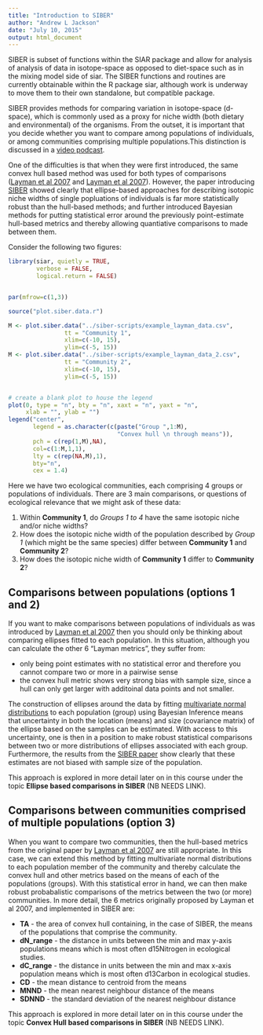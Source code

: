```yaml
---
title: "Introduction to SIBER"
author: "Andrew L Jackson"
date: "July 10, 2015"
output: html_document
---
```


SIBER is subset of functions within the SIAR package and allow for analysis of analysis of data in isotope-space as opposed to diet-space such as in the mixing model side of siar. The SIBER functions and routines are currently obtainable within the R package siar, although work is underway to move them to their own standalone, but compatible package.

SIBER provides methods for comparing variation in isotope-space (d-space), which is commonly used as a proxy for niche width (both dietary and environmental) of the organisms. From the outset, it is important that you decide whether you want to compare among populations of individuals, or among communities comprising multiple populations.This distinction is discussed in a [video podcast](http://www.tcd.ie/Zoology/research/research/theoretical/Rpodcastsfiles/siber/siber_intro.mp4).

One of the difficulties is that when they were first introduced, the same convex hull based method was used for both types of comparisons ([Layman et al 2007](https://scholar.google.com/citations?view_op=view_citation&hl=en&user=6yV_oeoAAAAJ&citation_for_view=6yV_oeoAAAAJ:u-x6o8ySG0sC) and [Layman et al 2007](https://scholar.google.com/citations?view_op=view_citation&hl=en&user=6yV_oeoAAAAJ&citation_for_view=6yV_oeoAAAAJ:9yKSN-GCB0IC)). However, the paper introducing [SIBER ](https://scholar.google.com/citations?view_op=view_citation&hl=en&user=E0sB7fUAAAAJ&citation_for_view=E0sB7fUAAAAJ:_FxGoFyzp5QC) showed clearly that ellipse-based approaches for describing isotopic niche widths of single popluations of individuals is far more statistically robust than the hull-based methods; and further introduced Bayesian methods for putting statistical error around the previously point-estimate hull-based metrics and thereby allowing quantiative comparisons to made between them.

Consider the following two figures:

```r

library(siar, quietly = TRUE,
        verbose = FALSE,
        logical.return = FALSE)


par(mfrow=c(1,3))

source("plot.siber.data.r")

M <- plot.siber.data("../siber-scripts/example_layman_data.csv",
                tt = "Community 1", 
                xlim=c(-10, 15), 
                ylim=c(-5, 15))
M <- plot.siber.data("../siber-scripts/example_layman_data_2.csv",
                tt = "Community 2",
                xlim=c(-10, 15), 
                ylim=c(-5, 15))


# create a blank plot to house the legend
plot(0, type = "n", bty = "n", xaxt = "n", yaxt = "n",
     xlab = "", ylab = "")
legend("center",
       legend = as.character(c(paste("Group ",1:M),
                               "Convex hull \n through means")),
       pch = c(rep(1,M),NA),
       col=c(1:M,1,1),
       lty = c(rep(NA,M),1),
       bty="n",
       cex = 1.4)

```

Here we have two ecological communities, each comprising 4 groups or populations of individuals. There are 3 main comparisons, or questions of ecological relevance that we might ask of these data:

1. Within __Community 1__, do _Groups 1 to 4_ have the same isotopic niche and/or niche widths?
2. How does the isotopic niche width of the population described by _Group 1_ (which might be the same species) differ between __Community 1__ and __Community 2__?
3. How does the isotopic niche width of __Community 1__ differ to __Community 2__? 


## Comparisons between populations (options 1 and 2)
If you want to make comparisons between populations of individuals as was introduced by [Layman et al 2007](https://scholar.google.com/citations?view_op=view_citation&hl=en&user=6yV_oeoAAAAJ&citation_for_view=6yV_oeoAAAAJ:9yKSN-GCB0IC) then you should only be thinking about comparing ellipses fitted to each population. In this situation, although you can calculate the other 6 "Layman metrics", they suffer from:

* only being point estimates with no statistical error and therefore you cannot compare two or more in a pairwise sense
* the convex hull metric shows very strong bias with sample size, since a hull can only get larger with additoinal data points and not smaller.

The construction of ellipses around the data by fitting [multivariate normal distributions](https://en.wikipedia.org/wiki/Multivariate_normal_distribution) to each population (group) using Bayesian Inference means that uncertainty in both the location (means) and size (covariance matrix) of the ellipse based on the samples can be estimated. With access to this uncertainty, one is then in a position to make robust statistical comparisons between two or more distributions of ellipses associated with each group. Furthermore, the results from the [SIBER paper](https://scholar.google.com/citations?view_op=view_citation&hl=en&user=E0sB7fUAAAAJ&citation_for_view=E0sB7fUAAAAJ:_FxGoFyzp5QC) show clearly that these estimates are not biased with sample size of the population.

This approach is explored in more detail later on in this course under the topic __Ellipse based comparisons in SIBER__ (NB NEEDS LINK).

## Comparisons between communities comprised of multiple populations (option 3)

When you want to compare two communities, then the hull-based metrics from the original paper by [Layman et al 2007](https://scholar.google.com/citations?view_op=view_citation&hl=en&user=6yV_oeoAAAAJ&citation_for_view=6yV_oeoAAAAJ:u-x6o8ySG0sC) are still appropriate. In this case, we can extend this method by fitting multivariate normal distributions to each population member of the community and thereby calculate the convex hull and other metrics based on the means of each of the populations (groups). With this statistical error in hand, we can then make robust probabalistic comparisons of the metrics between the  two (or more) communities. In more detail, the 6 metrics originally proposed by Layman et al 2007, and implemented in SIBER are:

* __TA__ - the area of convex hull containing, in the case of SIBER, the means of the populations that comprise the community.
* __dN_range__ - the distance in units between the min and max y-axis populations means which is most often d15Nitrogen in ecological studies.
* __dC_range__ - the distance in units between the min and max x-axis population means which is most often d13Carbon in ecological studies.
* __CD__ - the mean distance to centroid from the means
* __MNND__ - the mean nearest neighbour distance of the means
* __SDNND__ - the standard deviation of the nearest neighbour distance

This approach is explored in more detail later on in this course under the topic __Convex Hull based comparisons in SIBER__ (NB NEEDS LINK).





